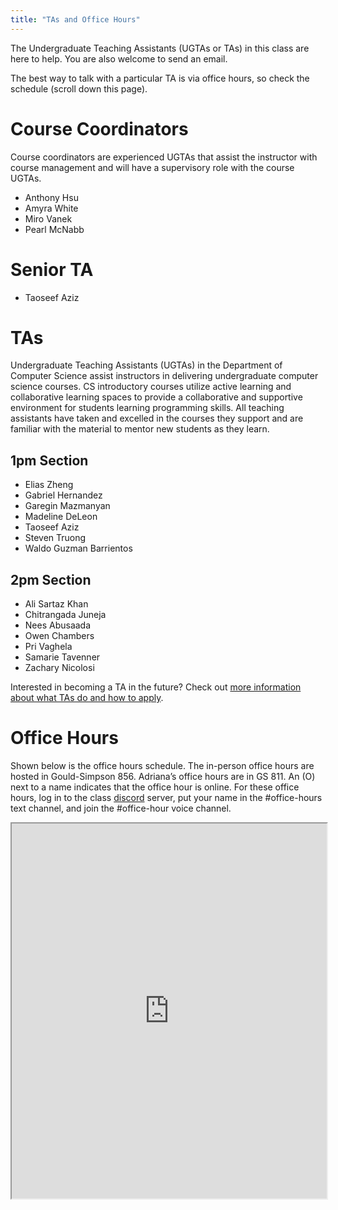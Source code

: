 ```yaml
---
title: "TAs and Office Hours"
---
```


The Undergraduate Teaching Assistants (UGTAs or TAs) in this class are here to help. You are also welcome to send an email.

The best way to talk with a particular TA is via office hours, so check the schedule (scroll down this page).

# Course Coordinators

Course coordinators are experienced UGTAs that assist the instructor with course management and will have a supervisory role with the course UGTAs.

-   Anthony Hsu 
-   Amyra White
-   Miro Vanek
-   Pearl McNabb

# Senior TA

-   Taoseef Aziz


# TAs

Undergraduate Teaching Assistants (UGTAs) in the Department of Computer Science assist instructors in delivering undergraduate computer science courses. CS introductory courses utilize active learning and collaborative learning spaces to provide a collaborative and supportive environment for students learning programming skills. All teaching assistants have taken and excelled in the courses they support and are familiar with the material to mentor new students as they learn.

## 1pm Section

-   Elias Zheng
-   Gabriel Hernandez
-   Garegin Mazmanyan
-   Madeline DeLeon
-   Taoseef Aziz
-   Steven Truong
-   Waldo Guzman Barrientos


## 2pm Section

-   Ali Sartaz Khan
-   Chitrangada Juneja
-   Nees Abusaada
-   Owen Chambers
-   Pri Vaghela
-   Samarie Tavenner
-   Zachary Nicolosi


Interested in becoming a TA in the future? Check out [more information about what TAs do and how to apply](https://www.cs.arizona.edu/ugta).

# Office Hours

Shown below is the office hours schedule. The in-person office hours are hosted in Gould-Simpson 856. Adriana's office hours are in GS 811. An (O) next to a name indicates that the office hour is online. For these office hours, log in to the class [discord](https://discord.gg/5JSa7fFSWR) server, put your name in the #office-hours text channel, and join the #office-hour voice channel.

<iframe src="https://docs.google.com/spreadsheets/d/e/2PACX-1vRwv6Ssty22U8FOKo28fqTnvez5sw0vlPrkcJiIe_3VXmdwY3bVqhO7TcQJip1yEmJLhljG1lgeCiy_/pubhtml?gid=0&amp;single=true&amp;widget=true&amp;headers=false" width="100%" height="600px"></iframe>
